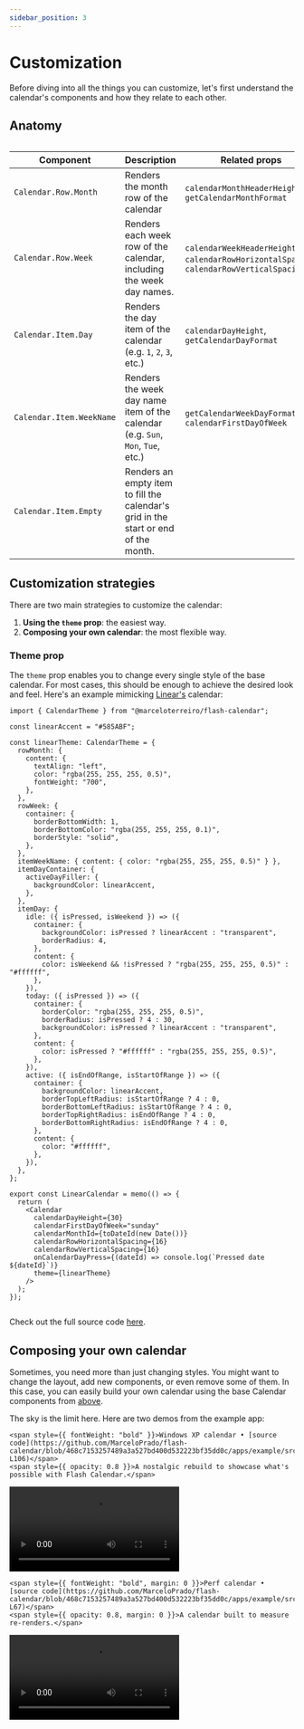 ```yaml
---
sidebar_position: 3
---
```



# Customization

Before diving into all the things you can customize, let's first understand the calendar's components and how they relate to each other.

## Anatomy

<Image img={anatomy} width={500} />

| Component                | Description                                                                         | Related props                                                                            |
| ------------------------ | ----------------------------------------------------------------------------------- | ---------------------------------------------------------------------------------------- |
| `Calendar.Row.Month`     | Renders the month row of the calendar                                               | `calendarMonthHeaderHeight`, `getCalendarMonthFormat`                                    |
| `Calendar.Row.Week`      | Renders each week row of the calendar, including the week day names.                | `calendarWeekHeaderHeight`, `calendarRowHorizontalSpacing`, `calendarRowVerticalSpacing` |
| `Calendar.Item.Day`      | Renders the day item of the calendar (e.g. `1`, `2`, `3`, etc.)                     | `calendarDayHeight`, `getCalendarDayFormat`                                              |
| `Calendar.Item.WeekName` | Renders the week day name item of the calendar (e.g. `Sun`, `Mon`, `Tue`, etc.)     | `getCalendarWeekDayFormat`, `calendarFirstDayOfWeek`                                     |
| `Calendar.Item.Empty`    | Renders an empty item to fill the calendar's grid in the start or end of the month. |                                                                                          |

## Customization strategies

There are two main strategies to customize the calendar:

1. **Using the `theme` prop**: the easiest way.
2. **Composing your own calendar**: the most flexible way.

### Theme prop

The `theme` prop enables you to change every single style of the base calendar. For most cases, this should be enough to achieve the desired look and feel. Here's an example mimicking [Linear's](https://linear.app/) calendar:

<HStack spacing={24} alignItems="flex-start">

<div>

```tsx
import { CalendarTheme } from "@marceloterreiro/flash-calendar";

const linearAccent = "#585ABF";

const linearTheme: CalendarTheme = {
  rowMonth: {
    content: {
      textAlign: "left",
      color: "rgba(255, 255, 255, 0.5)",
      fontWeight: "700",
    },
  },
  rowWeek: {
    container: {
      borderBottomWidth: 1,
      borderBottomColor: "rgba(255, 255, 255, 0.1)",
      borderStyle: "solid",
    },
  },
  itemWeekName: { content: { color: "rgba(255, 255, 255, 0.5)" } },
  itemDayContainer: {
    activeDayFiller: {
      backgroundColor: linearAccent,
    },
  },
  itemDay: {
    idle: ({ isPressed, isWeekend }) => ({
      container: {
        backgroundColor: isPressed ? linearAccent : "transparent",
        borderRadius: 4,
      },
      content: {
        color: isWeekend && !isPressed ? "rgba(255, 255, 255, 0.5)" : "#ffffff",
      },
    }),
    today: ({ isPressed }) => ({
      container: {
        borderColor: "rgba(255, 255, 255, 0.5)",
        borderRadius: isPressed ? 4 : 30,
        backgroundColor: isPressed ? linearAccent : "transparent",
      },
      content: {
        color: isPressed ? "#ffffff" : "rgba(255, 255, 255, 0.5)",
      },
    }),
    active: ({ isEndOfRange, isStartOfRange }) => ({
      container: {
        backgroundColor: linearAccent,
        borderTopLeftRadius: isStartOfRange ? 4 : 0,
        borderBottomLeftRadius: isStartOfRange ? 4 : 0,
        borderTopRightRadius: isEndOfRange ? 4 : 0,
        borderBottomRightRadius: isEndOfRange ? 4 : 0,
      },
      content: {
        color: "#ffffff",
      },
    }),
  },
};

export const LinearCalendar = memo(() => {
  return (
    <Calendar
      calendarDayHeight={30}
      calendarFirstDayOfWeek="sunday"
      calendarMonthId={toDateId(new Date())}
      calendarRowHorizontalSpacing={16}
      calendarRowVerticalSpacing={16}
      onCalendarDayPress={(dateId) => console.log(`Pressed date ${dateId}`)}
      theme={linearTheme}
    />
  );
});
```

</div>
<Image img={linearTheme} width={250} />
</HStack>

Check out the full source code [here](https://github.com/MarceloPrado/flash-calendar/blob/468c7153257489a3a527bd400d532223bf35dd0c/apps/example/src/components/ThemeableCalendar/LinearCalendar.tsx#L89).

## Composing your own calendar

Sometimes, you need more than just changing styles. You might want to change the layout, add new components, or even remove some of them. In this case, you can easily build your own calendar using the base Calendar components from [above](#anatomy).

The sky is the limit here. Here are two demos from the example app:

<HStack spacing={24} alignItems="flex-start">

<VStack spacing={12} alignItems="center">
  <VStack spacing={4} alignItems="center">

    <span style={{ fontWeight: "bold" }}>Windows XP calendar • [source code](https://github.com/MarceloPrado/flash-calendar/blob/468c7153257489a3a527bd400d532223bf35dd0c/apps/example/src/components/ThemeableCalendar/Calendar.stories.tsx#L41-L106)</span>
    <span style={{ opacity: 0.8 }}>A nostalgic rebuild to showcase what's possible with Flash Calendar.</span>

  </VStack>
  <video controls width={300}>
    <source src={windowsXpCalendarVideo} type="video/mp4" />
  </video>
</VStack>

<VStack spacing={12} alignItems="center">
  <VStack spacing={4} alignItems="center">

    <span style={{ fontWeight: "bold", margin: 0 }}>Perf calendar • [source code](https://github.com/MarceloPrado/flash-calendar/blob/468c7153257489a3a527bd400d532223bf35dd0c/apps/example/src/components/PerfTestCalendar/PerfTestCalendarList.stories.tsx#L47-L67)</span>
    <span style={{ opacity: 0.8, margin: 0 }}>A calendar built to measure re-renders.</span>

  </VStack>
  <video controls width={300}>
    <source src={perfCalendarVideo} type="video/mp4" />
  </video>
</VStack>

</HStack>
